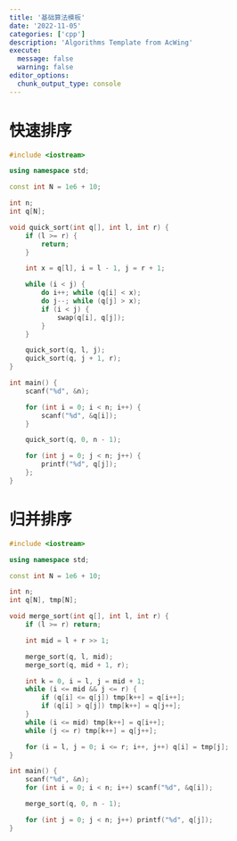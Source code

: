 ```yaml
---
title: '基础算法模板'
date: '2022-11-05'
categories: ['cpp']
description: 'Algorithms Template from AcWing'
execute: 
  message: false
  warning: false
editor_options: 
  chunk_output_type: console
---
```


# 快速排序
```cpp
#include <iostream>

using namespace std;

const int N = 1e6 + 10;

int n;
int q[N];

void quick_sort(int q[], int l, int r) {
    if (l >= r) {
        return;
    }

    int x = q[l], i = l - 1, j = r + 1;

    while (i < j) {
        do i++; while (q[i] < x);
        do j--; while (q[j] > x);
        if (i < j) {
            swap(q[i], q[j]);
        }
    }

    quick_sort(q, l, j); 
    quick_sort(q, j + 1, r);
}

int main() {
    scanf("%d", &n);

    for (int i = 0; i < n; i++) {
        scanf("%d", &q[i]);
    }

    quick_sort(q, 0, n - 1);

    for (int j = 0; j < n; j++) {
        printf("%d", q[j]);
    };
}
```

# 归并排序
```cpp
#include <iostream>

using namespace std;

const int N = 1e6 + 10;

int n;
int q[N], tmp[N];

void merge_sort(int q[], int l, int r) {
    if (l >= r) return;

    int mid = l + r >> 1;

    merge_sort(q, l, mid);
    merge_sort(q, mid + 1, r);

    int k = 0, i = l, j = mid + 1;
    while (i <= mid && j <= r) {
        if (q[i] <= q[j]) tmp[k++] = q[i++];
        if (q[i] > q[j]) tmp[k++] = q[j++];
    }
    while (i <= mid) tmp[k++] = q[i++];
    while (j <= r) tmp[k++] = q[j++];

    for (i = l, j = 0; i <= r; i++, j++) q[i] = tmp[j];
}

int main() {
    scanf("%d", &n);
    for (int i = 0; i < n; i++) scanf("%d", &q[i]);

    merge_sort(q, 0, n - 1);

    for (int j = 0; j < n; j++) printf("%d", q[j]);
}
```